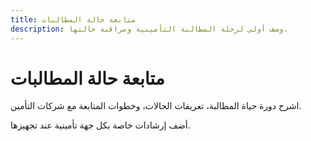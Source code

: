 ```yaml
---
title: متابعة حالة المطالبات
description: وصف أولي لرحلة المطالبة التأمينية ومراقبة حالتها.
---
```


# متابعة حالة المطالبات

اشرح دورة حياة المطالبة، تعريفات الحالات، وخطوات المتابعة مع شركات التأمين.

أضف إرشادات خاصة بكل جهة تأمينية عند تجهيزها.
